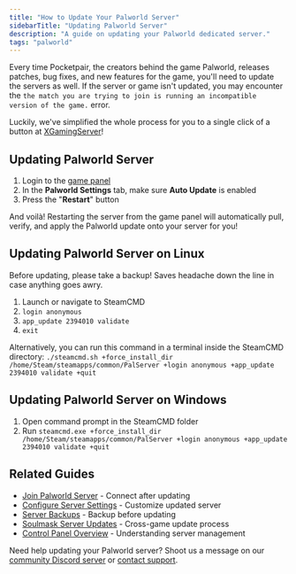 ```yaml
---
title: "How to Update Your Palworld Server"
sidebarTitle: "Updating Palworld Server"
description: "A guide on updating your Palworld dedicated server."
tags: "palworld"
---
```


Every time Pocketpair, the creators behind the game Palworld, releases patches, bug fixes, and new features for the game, you'll need to update the servers as well. If the server or game isn't updated, you may encounter the `the match you are trying to join is running an incompatible version of the game.` error.

Luckily, we've simplified the whole process for you to a single click of a button at [XGamingServer](https://xgamingserver.com/palworld-server-hosting)!

## Updating Palworld Server

1. Login to the [game panel](https://game.xgamingserver.com)
2. In the **Palworld Settings** tab, make sure **Auto Update** is enabled
2. Press the "**Restart**" button

And voilà! Restarting the server from the game panel will automatically pull, verify, and apply the Palworld update onto your server for you!

## Updating Palworld Server on Linux

<Tip>Before updating, please take a backup! Saves headache down the line in case anything goes awry.</Tip>

1. Launch or navigate to SteamCMD
2. `login anonymous`
3. `app_update 2394010 validate`
4. `exit`

Alternatively, you can run this command in a terminal inside the SteamCMD directory:
`./steamcmd.sh +force_install_dir /home/Steam/steamapps/common/PalServer +login anonymous +app_update 2394010 validate +quit`

## Updating Palworld Server on Windows

1. Open command prompt in the SteamCMD folder
2. Run `steamcmd.exe +force_install_dir /home/Steam/steamapps/common/PalServer +login anonymous +app_update 2394010 validate +quit`

## Related Guides

- [Join Palworld Server](/games/palworld/join-server) - Connect after updating
- [Configure Server Settings](/games/palworld/configure-server-settings) - Customize updated server
- [Server Backups](/panel/backups) - Backup before updating
- [Soulmask Server Updates](/games/soulmask/update-server) - Cross-game update process
- [Control Panel Overview](/panel/overview) - Understanding server management

Need help updating your Palworld server? Shoot us a message on our
[community Discord server](https://xgamingserver.com/discord) or [contact support](https://xgamingserver.com/support).